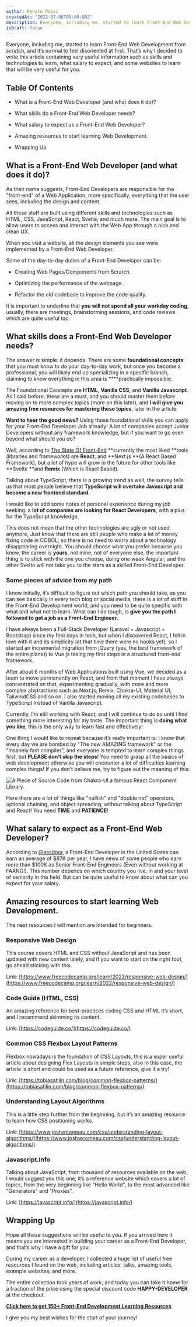 ```yaml
---
author: Renato Pozzi
createdAt: "2022-07-06T00:00:00Z"
description: Everyone, including me, started to learn Front-End Web Development from scratch, and it's normal to feel disoriented at first. That's why I decided to...
isDraft: false
---
```


Everyone, including me, started to learn Front-End Web Development from scratch, and it’s normal to feel disoriented at first. That’s why I decided to write this article containing very useful information such as skills and technologies to learn, what salary to expect, and some websites to learn that will be very useful for you.

## Table Of Contents

- What is a Front-End Web Developer (and what does it do)?

- What skills do a Front-End Web Developer needs?

- What salary to expect as a Front-End Web Developer?

- Amazing resources to start learning Web Development.

- Wrapping Up

## What is a Front-End Web Developer (and what does it do)?

As their name suggests, Front-End Developers are responsible for the "front-end" of a Web Application, more specifically, everything that the user sees, including the design and content.

All these stuff are built using different skills and technologies such as HTML, CSS, JavaScript, React, Svelte, and much more. The main goal is to allow users to access and interact with the Web App through a nice and clean UX.

When you visit a website, all the design elements you see were implemented by a Front-End Web Developer.

Some of the day-to-day duties of a Front-End Developer can be:

- Creating Web Pages/Components from Scratch.

- Optimizing the performance of the webpage.

- Refactor the old codebase to improve the code quality.

It is important to underline that **you will not spend all your workday coding**, usually, there are meetings, brainstorming sessions, and code reviews which are quite useful too.

## What skills does a Front-End Web Developer needs?

The answer is simple: it depends. There are some **foundational concepts** that you must know to do your day-to-day work, but once you become a professional, you will likely end up specializing in a specific branch, claiming to know everything in this area is \*\*\*\*practically impossible.

The Foundational Concepts are **HTML**, **Vanilla CSS**, and **Vanilla Javascript**. As I said before, these are a must, and you should master them before moving on to more complex topics (more on this later), and **I will give you** **amazing free resources for mastering these topics**, later in the article.

**Want to hear the good news?** Using those foundational skills you can apply for your Front-End Developer Job already! A lot of companies accept Junior Developers without any framework knowledge, but if you want to go even beyond what should you do?

Well, according to [The State Of Front-End](https://tsh.io/state-of-frontend/) **currently the most liked **tools (libraries and frameworks) are **React**, and **Next.js **(A React Based Framework), but a lot of hype will grow in the future for other tools like **Svelte **and **Remix** (Which is React Based).

Talking about TypeScript, there is a growing trend as well, the survey tells us that most people believe that **TypeScript will overtake Javascript and become a new frontend standard**.

I would like to add some notes of personal experience during my job seeking: a **lot of companies are looking for React Developers**, with a plus for the TypeScript knowledge.

This does not mean that the other technologies are ugly or not used anymore, Just know that there are still people who make a lot of money fixing code in COBOL, so there is no need to worry about a technology disappearing overnight. You should choose what you prefer because you know, the career is **yours**, not mine, not of everyone else, the important thing is to stick with the one you choose, doing one week Angular, and the other Svelte will not take you to the stars as a skilled Front-End Developer.

### Some pieces of advice from my path

I know initially, it’s difficult to figure out which path you should take, as you can see basically in every tech blog or social media, there is a lot of stuff in the Front-End Development world, and you need to be quite specific with what and what not to learn. What can I do tough, is **give you the path I followed to get a job as a Front-End Engineer.**

I have always been a Full-Stack Developer (Laravel + Javascript + Bootstrap) since my first days in tech, but when I discovered React, I fell in love with it and its simplicity (at that time there were no hooks yet), so I started an incremental migration from jQuery (yes, the best framework of the entire planet) to Vue.js taking my first steps in a structured front-end framework.

After about 6 months of Web Applications built using Vue, we decided as a team to move permanently on React, and from that moment I have always concentrated on that, experimenting gradually, with more and more complex abstractions such as Next.js, Remix, Chakra-UI, Material UI, TailwindCSS and so on. I also started moving all my existing codebases to TypeScript instead of Vanilla Javascript.

Currently, I’m still working with React, and I will continue to do so until I find something more interesting for my taste. The important thing is **doing what you like**, this is the only way to learn fast and effectively!

One thing I would like to repeat because it’s really important is: I know that every day we are bombed by "The new AMAZING framework" or the "Insanely fast compiler", and everyone is tempted to learn complex things first, but **PLEASE don’t skip the steps**! You need to grasp all the basics of web development otherwise you will encounter a lot of difficulties learning complex things! If you don’t believe me, try to figure out the meaning of this:

![A Piece of Source Code from Chakra-UI a famous React Component Library.](https://cdn-images-1.medium.com/max/3452/1*sVbqOYtZauVB_wt6Como7A.jpeg)

Here there are a lot of things like "nullish" and "double not" operators, optional chaining, and object spreading, without talking about TypeScript and React! You need **TIME** and **PATIENCE**!

## What salary to expect as a Front-End Web Developer?

According to [Glassdoor](https://www.glassdoor.co.in/Salaries/us-front-end-developer-salary-SRCH_IL.0,2_IN1_KO3,22.htm), a Front-End Developer in the United States can earn an average of $87K per year, I have news of some people who earn more than $100K as Senior Front-End Engineers (Even without working at FAANG!). This number depends on which country you live, in and your level of seniority in the field. But can be quite useful to know about what can you expect for your salary.

## Amazing resources to start learning Web Development.

The next resources I will mention are intended for beginners.

### Responsive Web Design

This course covers HTML and CSS without JavaScript and has been updated with new content lately, and if you want to start on the right foot, go ahead sticking with this.

Link: [https://www.freecodecamp.org/learn/2022/responsive-web-design/](https://www.freecodecamp.org/learn/2022/responsive-web-design/)

### Code Guide (HTML, CSS)

An amazing reference for best-practices coding CSS and HTML it’s short, and I recommend skimming its content.

Link: [https://codeguide.co/](https://codeguide.co/)

### Common CSS Flexbox Layout Patterns

Flexbox nowadays is the foundation of CSS Layouts, this is a super useful article about designing Flex Layouts in simple steps, also in this case, the article is short and could be used as a future reference, give it a try!

Link: [https://tobiasahlin.com/blog/common-flexbox-patterns/](https://tobiasahlin.com/blog/common-flexbox-patterns/)

### Understanding Layout Algorithms

This is a little step further from the beginning, but it’s an amazing resource to learn how CSS positioning works.

Link: [https://www.joshwcomeau.com/css/understanding-layout-algorithms/](https://www.joshwcomeau.com/css/understanding-layout-algorithms/)

### Javascript.Info

Talking about JavaScript, from thousand of resources available on the web, I would suggest you this one, it’s a reference website which covers a lot of topics, from the very beginning like "Hello World", to the most advanced like "Generators" and "Proxies".

Link: [https://javascript.info/](https://javascript.info/)

## Wrapping Up

Hope all those suggestions will be useful to you. If you arrived here it means you are interested in building your career as a Front-End Developer, and that’s why I have a gift for you.

During my career as a developer, I collected a huge list of useful free resources I found on the web, including articles, talks, amazing tools, example websites, and more.

The entire collection took years of work, and today you can take it home for a fraction of the price using the special discount code **HAPPY-DEVELOPER** at the checkout.

[**Click here to get 150+ Front-End Development Learning Resources**](https://itsrennyman.gumroad.com/l/150-front-end-development-learning-resources)

I give you my best wishes for the start of your journey!
